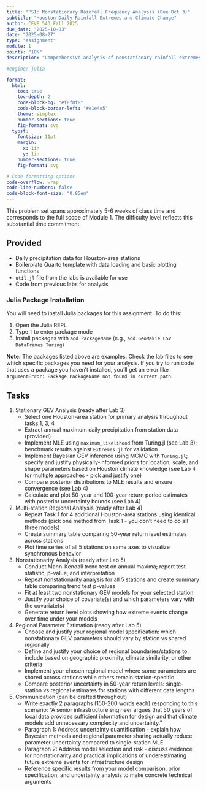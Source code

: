 ```yaml
---
title: "PS1: Nonstationary Rainfall Frequency Analysis (Due Oct 3)"
subtitle: "Houston Daily Rainfall Extremes and Climate Change"
author: CEVE 543 Fall 2025
due_date: "2025-10-03"
date: "2025-08-27"
type: "assignment"
module: 1
points: "10%"
description: "Comprehensive analysis of nonstationary rainfall extremes using EVT, Bayesian methods, and hierarchical modeling"

#engine: julia

format:
  html:
    toc: true
    toc-depth: 2
    code-block-bg: "#f8f8f8"
    code-block-border-left: "#e1e4e5"
    theme: simplex
    number-sections: true
    fig-format: svg
  typst:
    fontsize: 11pt
    margin: 
      x: 1in
      y: 1in
    number-sections: true
    fig-format: svg

# Code formatting options
code-overflow: wrap
code-line-numbers: false
code-block-font-size: "0.85em"
---
```


This problem set spans approximately 5-6 weeks of class time and corresponds to the full scope of Module 1.
The difficulty level reflects this substantial time commitment.

## Provided

- Daily precipitation data for Houston-area stations 
- Boilerplate Quarto template with data loading and basic plotting functions
- `util.jl` file from the labs is available for use
- Code from previous labs for analysis

### Julia Package Installation

You will need to install Julia packages for this assignment. To do this:

1. Open the Julia REPL
2. Type `]` to enter package mode  
3. Install packages with `add PackageName` (e.g., `add GeoMakie CSV DataFrames Turing`)

**Note:** The packages listed above are examples. Check the lab files to see which specific packages you need for your analysis. If you try to run code that uses a package you haven't installed, you'll get an error like `ArgumentError: Package PackageName not found in current path`.

## Tasks

1. Stationary GEV Analysis (ready after Lab 3)
   - Select one Houston-area station for primary analysis throughout tasks 1, 3, 4
   - Extract annual maximum daily precipitation from station data (provided)
   - Implement MLE using `maximum_likelihood` from Turing.jl (see Lab 3); benchmark results against `Extremes.jl` for validation
   - Implement Bayesian GEV inference using MCMC with `Turing.jl`; specify and justify physically-informed priors for location, scale, and shape parameters based on Houston climate knowledge (see Lab 4 for multiple approaches - pick and justify one)
   - Compare posterior distributions to MLE results and ensure convergence (see Lab 4)
   - Calculate and plot 50-year and 100-year return period estimates with posterior uncertainty bounds (see Lab 4)

2. Multi-station Regional Analysis (ready after Lab 4)
   - Repeat Task 1 for 4 additional Houston-area stations using identical methods (pick one method from Task 1 - you don't need to do all three models)
   - Create summary table comparing 50-year return level estimates across stations
   - Plot time series of all 5 stations on same axes to visualize synchronous behavior

3. Nonstationarity Analysis (ready after Lab 5)
   - Conduct Mann-Kendall trend test on annual maxima; report test statistic, p-value, and interpretation
   - Repeat nonstationarity analysis for all 5 stations and create summary table comparing trend test p-values
   - Fit at least two nonstationary GEV models for your selected station
   - Justify your choice of covariate(s) and which parameters vary with the covariate(s)
   - Generate return level plots showing how extreme events change over time under your models

4. Regional Parameter Estimation (ready after Lab 5)
   - Choose and justify your regional model specification: which nonstationary GEV parameters should vary by station vs shared regionally
   - Define and justify your choice of regional boundaries/stations to include based on geographic proximity, climate similarity, or other criteria
   - Implement your chosen regional model where some parameters are shared across stations while others remain station-specific
   - Compare posterior uncertainty in 50-year return levels: single-station vs regional estimates for stations with different data lengths

5. Communication (can be drafted throughout)
   - Write exactly 2 paragraphs (150-200 words each) responding to this scenario: "A senior infrastructure engineer argues that 50 years of local data provides sufficient information for design and that climate models add unnecessary complexity and uncertainty."
   - Paragraph 1: Address uncertainty quantification - explain how Bayesian methods and regional parameter sharing actually reduce parameter uncertainty compared to single-station MLE
   - Paragraph 2: Address model selection and risk - discuss evidence for nonstationarity and practical implications of underestimating future extreme events for infrastructure design
   - Reference specific results from your model comparison, prior specification, and uncertainty analysis to make concrete technical arguments